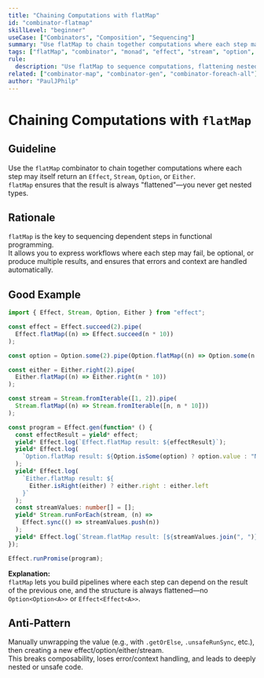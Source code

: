 ```yaml
---
title: "Chaining Computations with flatMap"
id: "combinator-flatmap"
skillLevel: "beginner"
useCase: ["Combinators", "Composition", "Sequencing"]
summary: "Use flatMap to chain together computations where each step may itself be effectful, optional, or error-prone."
tags: ["flatMap", "combinator", "monad", "effect", "stream", "option", "either"]
rule:
  description: "Use flatMap to sequence computations, flattening nested structures and preserving error and context handling."
related: ["combinator-map", "combinator-gen", "combinator-foreach-all"]
author: "PaulJPhilp"
---
```


# Chaining Computations with `flatMap`

## Guideline

Use the `flatMap` combinator to chain together computations where each step may itself return an `Effect`, `Stream`, `Option`, or `Either`.  
`flatMap` ensures that the result is always "flattened"—you never get nested types.

## Rationale

`flatMap` is the key to sequencing dependent steps in functional programming.  
It allows you to express workflows where each step may fail, be optional, or produce multiple results, and ensures that errors and context are handled automatically.

## Good Example

```typescript
import { Effect, Stream, Option, Either } from "effect";

const effect = Effect.succeed(2).pipe(
  Effect.flatMap((n) => Effect.succeed(n * 10))
);

const option = Option.some(2).pipe(Option.flatMap((n) => Option.some(n * 10)));

const either = Either.right(2).pipe(
  Either.flatMap((n) => Either.right(n * 10))
);

const stream = Stream.fromIterable([1, 2]).pipe(
  Stream.flatMap((n) => Stream.fromIterable([n, n * 10]))
);

const program = Effect.gen(function* () {
  const effectResult = yield* effect;
  yield* Effect.log(`Effect.flatMap result: ${effectResult}`);
  yield* Effect.log(
    `Option.flatMap result: ${Option.isSome(option) ? option.value : "None"}`
  );
  yield* Effect.log(
    `Either.flatMap result: ${
      Either.isRight(either) ? either.right : either.left
    }`
  );
  const streamValues: number[] = [];
  yield* Stream.runForEach(stream, (n) =>
    Effect.sync(() => streamValues.push(n))
  );
  yield* Effect.log(`Stream.flatMap result: [${streamValues.join(", ")}]`);
});

Effect.runPromise(program);

```

**Explanation:**  
`flatMap` lets you build pipelines where each step can depend on the result of the previous one, and the structure is always flattened—no `Option<Option<A>>` or `Effect<Effect<A>>`.

## Anti-Pattern

Manually unwrapping the value (e.g., with `.getOrElse`, `.unsafeRunSync`, etc.), then creating a new effect/option/either/stream.  
This breaks composability, loses error/context handling, and leads to deeply nested or unsafe code.